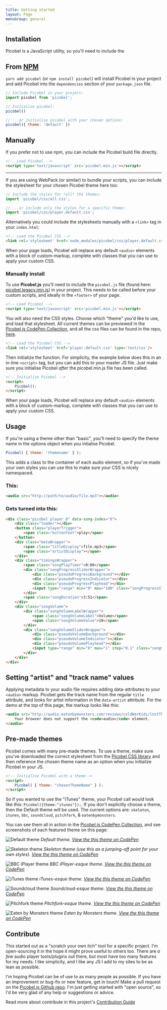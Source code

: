 ```yaml
---
title: Getting started
layout: Page
menuGroup: general
---
```


## Installation

Picobel is a JavaScript utility, so you'll need to include the 

## From [NPM](https://www.npmjs.com/package/picobel)

`yarn add picobel` (or `npm install picobel`) will install Picobel in your project and add Picobel into the `dependencies` section of your `package.json` file. 

```js
// Include Picobel in your project:
import picobel from 'picobel';

// Initialise picobel:
picobel()

// ...or initialise picobel with your chosen options:
picobel({ theme: 'default' })
```

## Manually

If you prefer not to use npm, you can include the Picobel build file directly.

```html
<!-- Load Picobel -->
<script type='text/javascript' src='picobel.min.js'></script>
```

---

If you are using WebPack (or similar) to bundle your scripts, you can include the stylesheet for your chosen Picobel theme here too:

```js
// Include the styles for *all* the themes:
import 'picobel/css/all.css';

// ...or include only the styles for a specific theme:
import 'picobel/css/player.default.css';
```

Alternatively you could include the stylesheets manually with a `<link>` tag in your `index.html`:

```html
<!-- Load the Picobel CSS -->
<link rel='stylesheet' href='node_modules/picobel/css/player.default.css' type='text/css'/>
```

When your page loads, Picobel will replace any default `<audio>` elements with a block of custom-markup, complete with classes that you can use to apply your custom CSS.

### Manually install

To use **Picobel.js** you'll need to include the `picobel.js` file (found here: [picobel.legacy.min.js](https://github.com/tomhazledine/picobel/blob/master/picobel.legacy.min.js)) in your project. This needs to be called before your custom scripts, and ideally in the `<footer>` of your page.

```html
<!-- Load Picobel -->
<script type='text/javascript' src='picobel.min.js'></script>
```

You will also need the CSS styles. Choose which "theme" you'd like to use, and load that stylesheet. All current themes can be previewed in the [Picobel.js CodePen Collection](http://codepen.io/collection/XpZEor/), and all the css files can be found in the repo, [here](https://github.com/tomhazledine/picobel/tree/master/css).

```html
<!-- Load the Picobel CSS -->
<link rel='stylesheet' href='player.default.css' type='text/css'/>
```

Then initialize the function. For simplicity, the example below does this in an in-line `<script>` tag, but you can add this to your master JS file. Just make sure you initialise Picobel _after_ the picobel.min.js file has been called.

```html
<!-- Initialise Picobel -->
<script>
    Picobel();
</script>
```

When your page loads, Picobel will replace any default `<audio>` elements with a block of custom-markup, complete with classes that you can use to apply your custom CSS.

## Usage

If you're using a theme other than "basic", you'll need to specify the theme name in the options object when you intialise Picobel.

```js
Picobel( { theme: 'themename' } );
```

This adds a class to the container of each audio element, so if you've made your own styles you can use this to make sure your CSS is nicely namespaced.

### This:

```html
<audio src="http://path/to/audio/file.mp3"></audio>
```

### Gets turned into this:

```html
<div class="picobel player_0" data-song-index="0">
    <div class="loader"></div>
    <button class="playerTrigger">
        <span class="buttonText">play</span>
    </button>
    <div class="metaWrapper">
        <span class="titleDisplay">file.mp3</span>
        <span class="artistDisplay"></span>
    </div>
    <div class="timingsWrapper">
        <span class="songPlayTimer">0:00</span>
        <div class="songProgressSliderWrapper">
            <div class="pseudoProgressBackground"></div>
            <div class="pseudoProgressIndicator"></div>
            <div class="pseudoProgressPlayhead"></div>
            <input type="range" min="0" max="100" class="songProgressSlider">
        </div>
        <span class="songDuration">3:51</span>
    </div>
    <div class="songVolume">
        <div class="songVolumeLabelWrapper">
            <span class="songVolumeLabel">Volume</span>
            <span class="songVolumeValue">10</span>
        </div>
        <div class="songVolumeSliderWrapper">
            <div class="pseudoVolumeBackground"></div>
            <div class="pseudoVolumeIndicator"></div>
            <div class="pseudoVolumePlayhead"></div>
            <input type="range" min="0" max="1" step="0.1" class="songVolumeSlider">
        </div>
    </div>
</div>
```

## Setting "artist" and "track name" values

Applying metadata to your audio file requires adding data-attributes to your `<audio>` markup. Picobel gets the track name from the regular `title` attribute, and looks for artist information in the `data-artist` attribute. For the demo at the top of this page, the markup looks like this:

```html
<audio src="http://audio.eatenbymonsters.com/reviews/coldWarKids/lostThatEasy.mp3" title="Lost that easy" data-artist="Cold War Kids" controls>
    Your browser does not support the <code>audio</code> element.
</audio>
```

## Pre-made themes

Picobel comes with many pre-made themes. To use a theme, make sure you've downloaded the correct stylesheet from the [Picobel CSS library](https://github.com/tomhazledine/picobel/tree/master/css) and then reference the chosen theme name as an option when you initialize Picobel in your JS.

```html
<!-- Initialise Picobel with a theme-->
<script>
    Picobel( { theme: "chosenThemeName" } );
</script>
```

So if you wanted to use the "iTunes" theme, your Picobel call would look like this: `Picobel({theme:"itunes"});`. If you don't explicitly choose a theme, then the Default theme will be used. The current options are: `skeleton`, `itunes`, `bbc`, `soundcloud`, `pitchfork`, & `eatenbymonsters`.

You can see them all in action in the [Picobel.js CodePen Collection](http://codepen.io/collection/XpZEor/), and see screenshots of each featured theme on this page:

![Default theme](/images/theme_basic.png)
_Default theme. [View the this theme on CodePen](http://codepen.io/tomhazledine/pen/VpNqYO)_

![Skeleton theme](/images/theme_skeleton.png)
_Skeleton theme (use this as a jumping-off point for your own styles). [View the this theme on CodePen](http://codepen.io/tomhazledine/pen/zZXyGa)_

![BBC iPlayer theme](/images/theme_bbc.png)
_BBC iPlayer-esque theme. [View the this theme on CodePen](http://codepen.io/tomhazledine/pen/kXZaKL)_

![iTunes theme](/images/theme_itunes.png)
_iTunes-esque theme. [View the this theme on CodePen](http://codepen.io/tomhazledine/pen/NAyWQW)_

![Soundcloud theme](/images/theme_soundcloud.png)
_Soundcloud-esque theme. [View the this theme on CodePen](http://codepen.io/tomhazledine/pen/VpNqjJ)_

![Pitchfork theme](/images/theme_pitchfork.png)
_Pitchfork-esque theme. [View the this theme on CodePen](http://codepen.io/tomhazledine/pen/OpGrXN)_

![Eaten by Monsters theme](/images/theme_ebm.png)
_Eaten by Monsters theme. [View the this theme on CodePen](http://codepen.io/tomhazledine/pen/gmyZLP)_

## Contribute

This started out as a "scratch your own itch" tool for a specific project. I'm open-sourcing it in the hope it might prove useful to others too. There are _a few_ audio player tools/plugins out there, but most have too many features for my needs. I like simplicity, and I like any JS I add to my sites to be as lean as possible.

I'm hoping Picobel can be of use to as many people as possible. If you have an improvement or bug-fix or new feature, get in touch! Make a pull request on the [Picobel.js Github repo](https://github.com/tomhazledine/picobel). I'm just getting started with "open source", so I'd be very glad of any help or suggestions or advice.

Read more about contribute in this project's [Contribution Guide](https://github.com/tomhazledine/picobel/blob/master/CONTRIBUTING.md)